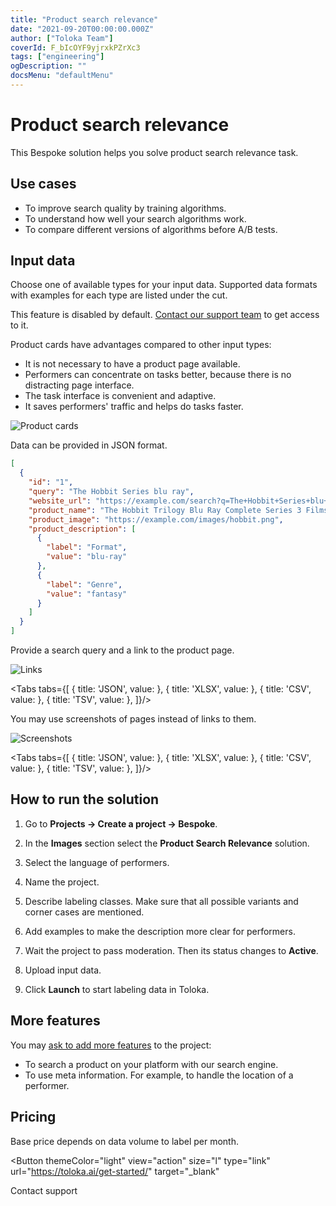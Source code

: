 ```yaml
---
title: "Product search relevance"
date: "2021-09-20T00:00:00.000Z"
author: ["Toloka Team"]
coverId: F_bIcOYF9yjrxkPZrXc3
tags: ["engineering"]
ogDescription: ""
docsMenu: "defaultMenu"
---
```




# Product search relevance

This Bespoke solution helps you solve product search relevance task.

## Use cases

- To improve search quality by training algorithms.
- To understand how well your search algorithms work.
- To compare different versions of algorithms before A/B tests.

## Input data

Choose one of available types for your input data. Supported data formats with examples for each type are listed under the cut.

<Cut title="Product cards">

<Note mode="note" title="Note">

This feature is disabled by default. [Contact our support team](support.md) to get access to it.

</Note>

Product cards have advantages compared to other input types:

- It is not necessary to have a product page available.
- Performers can concentrate on tasks better, because there is no distracting page interface.
- The task interface is convenient and adaptive.
- It saves performers' traffic and helps do tasks faster.

![Product cards](./product-search-relevance/interface-card.png)

Data can be provided in JSON format.

```json
[
  {
    "id": "1",
    "query": "The Hobbit Series blu ray",
    "website_url": "https://example.com/search?q=The+Hobbit+Series+blu+ray",
    "product_name": "The Hobbit Trilogy Blu Ray Complete Series 3 Films Full Box Set",
    "product_image": "https://example.com/images/hobbit.png",
    "product_description": [
      {
        "label": "Format",
        "value": "blu-ray"
      },
      {
        "label": "Genre",
        "value": "fantasy"
      }
    ]
  }
]
```

</Cut>

<Cut title="Links">

Provide a search query and a link to the product page.

![Links](./product-search-relevance/interface-screen.png)

<Tabs tabs={[
  { title: 'JSON', value: <JsonTab/> },
  { title: 'XLSX', value: <XlsxTab/> },
  { title: 'CSV', value: <CsvTab/> },
  { title: 'TSV', value: <TsvTab/> },
]}/>

</Cut>

<Cut title="Screenshots">

You may use screenshots of pages instead of links to them.

![Screenshots](./product-search-relevance/interface-screen.png)

<Tabs tabs={[
  { title: 'JSON', value: <JsonTab2/> },
  { title: 'XLSX', value: <XlsxTab2/> },
  { title: 'CSV', value: <CsvTab2/> },
  { title: 'TSV', value: <TsvTab2/> },
]}/>

</Cut>

## How to run the solution

1. Go to **Projects → Create a project → Bespoke**.

1. In the **Images** section select the **Product Search Relevance** solution.

1. Select the language of performers.

1. Name the project.

1. Describe labeling classes. Make sure that all possible variants and corner cases are mentioned.

1. Add examples to make the description more clear for performers.

1. Wait the project to pass moderation. Then its status changes to **Active**.

1. Upload input data.

1. Click **Launch** to start labeling data in Toloka.

## More features

You may [ask to add more features](support.md) to the project:

- To search a product on your platform with our search engine.
- To use meta information. For example, to handle the location of a performer.

## Pricing

Base price depends on data volume to label per month.

<Table
  header={[
  { text: "Item count", align: "left" },
  { text: "Base price per labeled item", align: "left" },
  ]}
  body={[
      [
        {
          text: "Up to 10,000",
          align: "left",
        },
        {
          text: "$0.25",
          align: "left",
        },
      ],
      [
        {
          text: "10,001 - 100,000",
          align: "left",
        },
        {
          text: "$0.20",
          align: "left",
        },
      ],
      [
        {
          text: "100,001 - 500,000",
          align: "left",
        },
        {
          text: "$0.17",
          align: "left",
        },
      ],
      [
        {
          text: "Over 500,000",
          align: "left",
        },
        {
          text: "Contact support to get special offer.",
          align: "left",
        },
      ],
  ]}
/>

<Button
  themeColor="light"
  view="action"
  size="l"
  type="link"
  url="https://toloka.ai/get-started/"
  target="_blank"
>
  Contact support
</Button>
